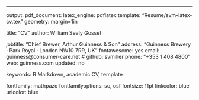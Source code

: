 ---
output: 
  pdf_document:
    latex_engine: pdflatex
    template: "Resume/svm-latex-cv.tex"
geometry: margin=1in

title: "CV"
author: William Sealy Gosset

jobtitle: "Chief Brewer, Arthur Guinness & Son"
address: "Guinness Brewery · Park Royal · London NW10 7RR, UK"
fontawesome: yes
email: guinness@consumer-care.net
# github: svmiller
phone: "+353 1 408 4800"
web: guinness.com
updated: no

keywords: R Markdown, academic CV, template

fontfamily: mathpazo
fontfamilyoptions: sc, osf
fontsize: 11pt
linkcolor: blue
urlcolor: blue